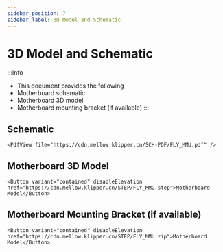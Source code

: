 ```yaml
---
sidebar_position: 7
sidebar_label: 3D Model and Schematic
---
```


# 3D Model and Schematic

:::info
* This document provides the following
* Motherboard schematic
* Motherboard 3D model
* Motherboard mounting bracket (if available)
:::

## Schematic

    <PdfView file="https://cdn.mellow.klipper.cn/SCH-PDF/FLY_MMU.pdf" />

## Motherboard 3D Model

    <Button variant="contained" disableElevation href="https://cdn.mellow.klipper.cn/STEP/FLY_MMU.step">Motherboard Model</Button>

## Motherboard Mounting Bracket (if available)

    <Button variant="contained" disableElevation href="https://cdn.mellow.klipper.cn/STEP/FLY_MMU.zip">Motherboard Model</Button>
